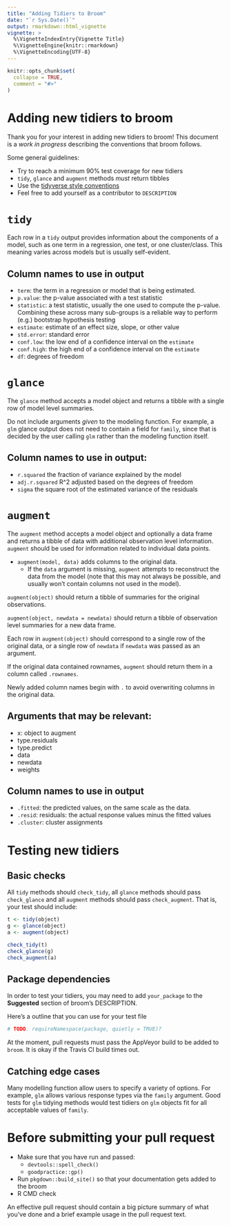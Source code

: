 ```yaml
---
title: "Adding Tidiers to Broom"
date: "`r Sys.Date()`"
output: rmarkdown::html_vignette
vignette: >
  %\VignetteIndexEntry{Vignette Title}
  %\VignetteEngine{knitr::rmarkdown}
  %\VignetteEncoding{UTF-8}
---
```


```r
knitr::opts_chunk$set(
  collapse = TRUE,
  comment = "#>"
)
```

# Adding new tidiers to broom

Thank you for your interest in adding new tidiers to broom! This document is a *work in progress* describing the conventions that broom follows.

Some general guidelines:

- Try to reach a minimum 90% test coverage for new tidiers
- `tidy`, `glance` and `augment` methods *must* return tibbles
- Use the [tidyverse style conventions](http://style.tidyverse.org/)
- Feel free to add yourself as a contributor to `DESCRIPTION`

<!-- TODOS: -->

<!-- - Helper functions that you should be aware of and use -->
<!-- - Preferred packages to use: i.e. new tidyverse not old -->

<!-- Comments about tidiers living in external packages -->

# `tidy`

Each row in a `tidy` output provides information about the components of a model, such as one term in a regression, one test, or one cluster/class. This meaning varies across models but is usually self-evident.

## Column names to use in output

* `term`: the term in a regression or model that is being estimated.
* `p.value`: the p-value associated with a test statistic
* `statistic`: a test statistic, usually the one used to compute the p-value. Combining these across many sub-groups is a reliable way to perform (e.g.) bootstrap hypothesis testing
* `estimate`: estimate of an effect size, slope, or other value
* `std.error`: standard error
* `conf.low`: the low end of a confidence interval on the `estimate`
* `conf.high`: the high end of a confidence interval on the `estimate`
* `df`: degrees of freedom


# `glance`

The `glance` method accepts a model object and returns a tibble with a single row of model level summaries.

Do not include arguments *given* to the modeling function. For example, a `glm` glance output does not need to contain a field for `family`, since that is decided by the user calling `glm` rather than the modeling function itself.

## Column names to use in output:

* `r.squared` the fraction of variance explained by the model
* `adj.r.squared` R^2 adjusted based on the degrees of freedom
* `sigma` the square root of the estimated variance of the residuals


# `augment`

The `augment` method accepts a model object and optionally a data frame and returns a tibble of data with additional observation level information. `augment` should be used for information related to individual data points.

* `augment(model, data)` adds columns to the original data.
    * If the `data` argument is missing, `augment` attempts to reconstruct the data from the model (note that this may not always be possible, and usually won't contain columns not used in the model).

`augment(object)` should return a tibble of summaries for the original observations.

`augment(object, newdata = newdata)` should return a tibble of observation level summaries for a new data frame.

Each row in `augment(object)` should correspond to a single row of the original data, or a single row of `newdata` if `newdata` was passed as an argument.

If the original data contained rownames, `augment` should return them in a column called `.rownames`.

Newly added column names begin with `.` to avoid overwriting columns in the original data.

## Arguments that may be relevant:

- x: object to augment
- type.residuals
- type.predict
- data
- newdata
- weights


## Column names to use in output

* `.fitted`: the predicted values, on the same scale as the data.
* `.resid`: residuals: the actual response values minus the fitted values
* `.cluster`: cluster assignments


# Testing new tidiers

## Basic checks

All `tidy` methods should `check_tidy`, all `glance` methods should pass `check_glance` and all `augment` methods should pass `check_augment`. That is, your test should include:

```r
t <- tidy(object)
g <- glance(object)
a <- augment(object)

check_tidy(t)
check_glance(g)
check_augment(a)
```

## Package dependencies

In order to test your tidiers, you may need to add `your_package` to the **Suggested** section of broom's DESCRIPTION.

Here's a outline that you can use for your test file

```r
# TODO. requireNamespace(package, quietly = TRUE)?
```

At the moment, pull requests must pass the AppVeyor build to be added to `broom`. It is okay if the Travis CI build times out.

## Catching edge cases

Many modelling function allow users to specify a variety of options. For example, `glm` allows various response types via the `family` argument. Good tests for `glm` tidying methods would test tidiers on `glm` objects fit for all acceptable values of `family`.

# Before submitting your pull request

- Make sure that you have run and passed:
    - `devtools::spell_check()`
    - `goodpractice::gp()`
- Run `pkgdown::build_site()` so that your documentation gets added to the broom
- R CMD check

An effective pull request should contain a big picture summary of what you've done and a brief example usage in the pull request text.
